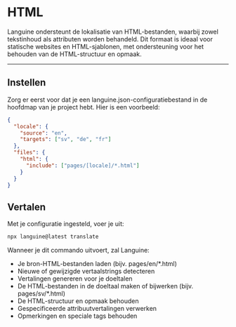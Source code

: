 # HTML

Languine ondersteunt de lokalisatie van HTML-bestanden, waarbij zowel tekstinhoud als attributen worden behandeld. Dit formaat is ideaal voor statische websites en HTML-sjablonen, met ondersteuning voor het behouden van de HTML-structuur en opmaak.

---

## Instellen

Zorg er eerst voor dat je een languine.json-configuratiebestand in de hoofdmap van je project hebt. Hier is een voorbeeld:

```json
{
  "locale": {
    "source": "en",
    "targets": ["sv", "de", "fr"]
  },
  "files": {
    "html": {
      "include": ["pages/[locale]/*.html"]
    }
  }
}
```

## Vertalen

Met je configuratie ingesteld, voer je uit:

```bash
npx languine@latest translate
```

Wanneer je dit commando uitvoert, zal Languine:

- Je bron-HTML-bestanden laden (bijv. pages/en/*.html)
- Nieuwe of gewijzigde vertaalstrings detecteren
- Vertalingen genereren voor je doeltalen
- De HTML-bestanden in de doeltaal maken of bijwerken (bijv. pages/sv/*.html)
- De HTML-structuur en opmaak behouden
- Gespecificeerde attribuutvertalingen verwerken
- Opmerkingen en speciale tags behouden
